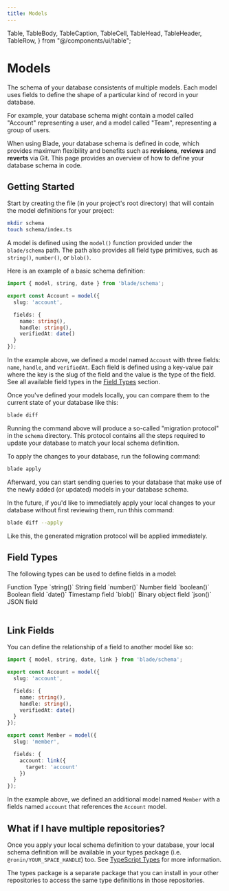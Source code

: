```yaml
---
title: Models
---
```


  Table,
  TableBody,
  TableCaption,
  TableCell,
  TableHead,
  TableHeader,
  TableRow,
} from "@/components/ui/table";

# Models

The schema of your database consistents of multiple models. Each model uses fields to define the shape of a particular kind of record in your database.

For example, your database schema might contain a model called "Account" representing a user, and a model called "Team", representing a group of users.

When using Blade, your database schema is defined in code, which provides maximum flexibility and benefits such as **revisions**, **reviews** and **reverts** via Git. This page provides an overview of how to define your database schema in code.

## Getting Started

Start by creating the file (in your project's root directory) that will contain the model definitions for your project:

```bash title="Terminal"
mkdir schema
touch schema/index.ts
```

A model is defined using the `model()` function provided under the `blade/schema` path. The path also provides all field type primitives, such as `string()`, `number()`, or `blob()`.

Here is an example of a basic schema definition:

```ts title="schema/index.ts"
import { model, string, date } from 'blade/schema';

export const Account = model({
  slug: 'account',

  fields: {
    name: string(),
    handle: string(),
    verifiedAt: date()
  }
});
```

In the example above, we defined a model named `Account` with three fields: `name`, `handle`, and `verifiedAt`. Each field is defined using a key-value pair where the key is the slug of the field and the value is the type of the field. See all available field types in the [Field Types](#Field%20Types) section.

Once you've defined your models locally, you can compare them to the current state of your database like this:

```bash title="Terminal"
blade diff
```

Running the command above will produce a so-called "migration protocol" in the `schema` directory. This protocol contains all the steps required to update your database to match your local schema definition.

To apply the changes to your database, run the following command:

```bash title="Terminal"
blade apply
```

Afterward, you can start sending queries to your database that make use of the newly added (or updated) models in your database schema.

In the future, if you'd like to immediately apply your local changes to your database without first reviewing them, run thhis command:

```bash title="Terminal"
blade diff --apply
```

Like this, the generated migration protocol will be applied immediately.

## Field Types

The following types can be used to define fields in a model:

<Table>
  <TableHeader>
    <TableRow>
      <TableHead className="w-[100px]">Function</TableHead>
      <TableHead>Type</TableHead>
    </TableRow>
  </TableHeader>
  <TableBody>
    <TableRow>
      <TableCell>`string()`</TableCell>
      <TableCell>String field</TableCell>
    </TableRow>
    <TableRow>
      <TableCell>`number()`</TableCell>
      <TableCell>Number field</TableCell>
    </TableRow>
    <TableRow>
      <TableCell>`boolean()`</TableCell>
      <TableCell>Boolean field</TableCell>
    </TableRow>
    <TableRow>
      <TableCell>`date()`</TableCell>
      <TableCell>Timestamp field</TableCell>
    </TableRow>
    <TableRow>
      <TableCell>`blob()`</TableCell>
      <TableCell>Binary object field</TableCell>
    </TableRow>
    <TableRow>
      <TableCell>`json()`</TableCell>
      <TableCell>JSON field</TableCell>
    </TableRow>
  </TableBody>
</Table>

## Link Fields

You can define the relationship of a field to another model like so:

```ts title="schema/index.ts"
import { model, string, date, link } from 'blade/schema';

export const Account = model({
  slug: 'account',

  fields: {
    name: string(),
    handle: string(),
    verifiedAt: date()
  }
});

export const Member = model({
  slug: 'member',

  fields: {
    account: link({
      target: 'account'
    })
  }
});
```

In the example above, we defined an additional model named `Member` with a fields named `account` that references the `Account` model.

## What if I have multiple repositories?

Once you apply your local schema definition to your database, your local schema definition will be available in your types package (i.e. `@ronin/YOUR_SPACE_HANDLE`) too. See [TypeScript Types](/docs/types) for more information.

The types package is a separate package that you can install in your other repositories to access the same type definitions in those repositories.